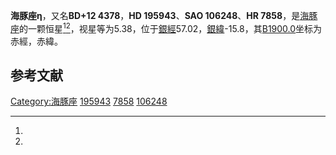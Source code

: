 {{Starbox begin
| name = 海豚座η
}}
{{Starbox observe
| epoch = [[J2000.0|J2000.0]]
| constell = [[海豚座|海豚座]]<ref name=SIMBAD>{{cite web
 | url=http://simbad.u-strasbg.fr/simbad/sim-id?Ident=HR+7858
 | title=Pulsating variable Star
 | publisher=Centre de Données astronomiques de Strasbourg
 | work=SIMBAD
 | accessdate=2012-07-13
 | archive-date=2016-03-16
 | archive-url=https://web.archive.org/web/20160316181352/http://simbad.u-strasbg.fr/simbad/sim-id?Ident=HR+7858
 | dead-url=no
 }}</ref><ref name=DATA>{{cite web
 | url=http://vizier.u-strasbg.fr/viz-bin/VizieR-5?-out.add=.&-source=5050&-corr=PK=HR&-out.max=9999&HR=7858
 | title=VizieR Detailed Page
 | accessdate=2012-07-13
 | archive-date=2016-03-05
 | archive-url=https://web.archive.org/web/20160305050401/http://vizier.u-strasbg.fr/viz-bin/VizieR-5?-out.add=.&-source=5050&-corr=PK=HR&-out.max=9999&HR=7858
 | dead-url=no
 }}</ref>
| 星官 = 
| ra = {{RA|20|33|57}}<ref name=SIMBAD /><ref name=DATA />
| dec = {{DEC|+13|1|38}}<ref name=SIMBAD /><ref name=DATA />
| appmag_v = 5.38<ref name=SIMBAD /><ref name=DATA />
}}
{{Starbox character
| class = A3IV s<ref name=SIMBAD /><ref name=DATA />
| b-v = 0.07<ref name=SIMBAD /><ref name=DATA />
| u-b = 0.05<ref name=SIMBAD /><ref name=DATA />
| r-i = 0.02<ref name=SIMBAD /><ref name=DATA />
| variable = 
}}
{{Starbox astrometry
| radial_v = 0.05
| prop_mo_ra = -25
| parallax = 0.01
| p_error = 
}}
{{Starbox catalog
| names =BD+12 4378，[[SAO星表|SAO]] 106248，[[HD星表|HD]] 195943，[[HR星表|HR]] 7858}}
{{Starbox reference |Simbad=HR+7858}}
{{Starbox end}}

'''海豚座η'''，又名'''BD+12 4378'''，'''HD 195943'''、'''SAO 106248'''、'''HR 7858'''，是[[海豚座|海豚座]]的一颗恒星<ref name=SIMBAD /><ref name=DATA />，视星等为5.38，位于[[銀道座標系|銀經]]57.02，[[銀道座標系|銀緯]]-15.8，其[[B1900.0|B1900.0]]坐标为赤經{{RA|20|29|13.2}}，赤緯{{DEC|+12|-15.8|4}}。

== 参考文献 ==
{{reflist}}

{{star-stub}}

{{海豚座恒星}}
{{星官|败瓜|5|3}}
[[Category:海豚座|Category:海豚座]]
[[Category:HD和HDE天體|195943]]
[[Category:HR天體|7858]]
[[Category:SAO天體|106248]]